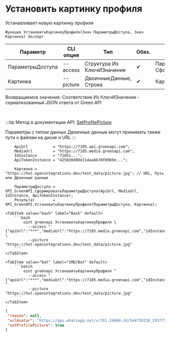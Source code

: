 ﻿---
sidebar_position: 10
description: Установить картинку профиля и другие функции для работы с Green API в Открытом пакете интеграций - бесплатной open-source библиотеке интеграций для 1С:Предприятие 8, OneScript и CLI
keywords: [1C, 1С, 1С:Предприятие, 1С:Предприятие 8.3, API, Интеграция, Сервисы, Обмен, OneScript, CLI, Green API]
---


# Установить картинку профиля
 Устанавливает новую картинку профиля



`Функция УстановитьКартинкуПрофиля(Знач ПараметрыДоступа, Знач Картинка) Экспорт`

  | Параметр | CLI опция | Тип | Обяз. | Назначение |
  |-|-|-|-|-|
  | ПараметрыДоступа | --access | Структура Из КлючИЗначение | &#x2714; | Параметры доступа. См. СформироватьПараметрыДоступа |
  | Картинка | --picture | ДвоичныеДанные, Строка | &#x2714; | Картинка профиля |

  
  Возвращаемое значение:   Соответствие Из КлючИЗначение - сериализованный JSON ответа от Green API

<br/>

:::tip
Метод в документации API: [SetProfilePicture](https://green-api.com/docs/api/account/SetProfilePicture/)

Параметры с типом данных Двоичные данные могут принимать также пути к файлам на диске и URL
:::
<br/>



```bsl title="Пример использования для 1С:Предприятие/OneScript"
    ApiUrl           = "https://7105.api.greenapi.com";
    MediaUrl         = "https://7105.media.greenapi.com";
    IdInstance       = "71051...";
    ApiTokenInstance = "425010d90e114aa6b78f0969e...";

    Картинка = "https://hut.openintegrations.dev/test_data/picture.jpg"; // URL, Путь или Двоичные данные

    ПараметрыДоступа = OPI_GreenAPI.СформироватьПараметрыДоступа(ApiUrl, MediaUrl, IdInstance, ApiTokenInstance);
    Результат        = OPI_GreenAPI.УстановитьКартинкуПрофиля(ПараметрыДоступа, Картинка);
```
    

 <Tabs>
  
    <TabItem value="bash" label="Bash" default>
        ```bash
            oint greenapi УстановитьКартинкуПрофиля \
              --access "{"apiUrl":"***","mediaUrl":"https://7105.media.greenapi.com","idInstance":"7105187566","apiTokenInstance":"***"}" \
              --picture "https://hut.openintegrations.dev/test_data/picture.jpg"
        ```
    </TabItem>
  
    <TabItem value="bat" label="CMD/Bat" default>
        ```batch
            oint greenapi УстановитьКартинкуПрофиля ^
              --access "{"apiUrl":"***","mediaUrl":"https://7105.media.greenapi.com","idInstance":"7105187566","apiTokenInstance":"***"}" ^
              --picture "https://hut.openintegrations.dev/test_data/picture.jpg"
        ```
    </TabItem>
</Tabs>


```json title="Результат"
{
 "reason": null,
 "urlAvatar": "https://pps.whatsapp.net/v/t61.24694-24/544758236_2937753176412396_6021165148174105805_n.jpg?ccb=11-4&oh=01_Q5Aa2gExiuYE6Oomlrpj8wK8dJ5X2saBk73hf2o9ACCyYP8tbA&oe=68CC495E&_nc_sid=5e03e0&_nc_cat=107",
 "setProfilePicture": true
}
```
